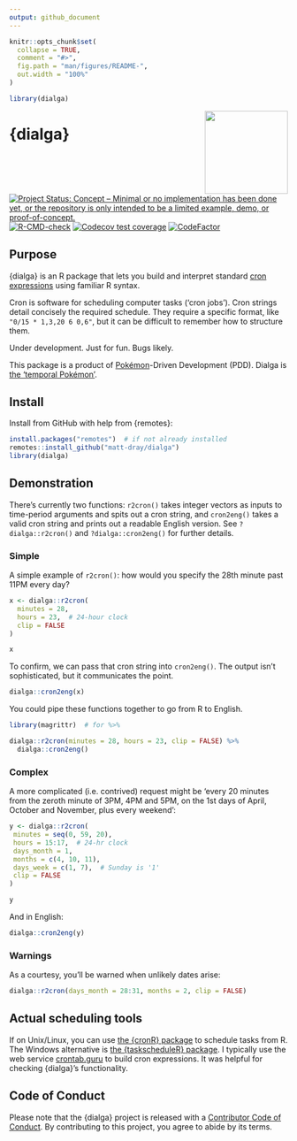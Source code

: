 ```yaml
---
output: github_document
---
```


<!-- README.md is generated from README.Rmd. Please edit that file -->

```r
knitr::opts_chunk$set(
  collapse = TRUE,
  comment = "#>",
  fig.path = "man/figures/README-",
  out.width = "100%"
)

library(dialga)
```

<img src="https://raw.githubusercontent.com/matt-dray/stickers/master/output/dialga_hex.png" width="150" align="right">

# {dialga}

<!-- badges: start -->
[![Project Status: Concept – Minimal or no implementation has been done
yet, or the repository is only intended to be a limited example, demo,
or
proof-of-concept.](https://www.repostatus.org/badges/latest/concept.svg)](https://www.repostatus.org/#concept)
[![R-CMD-check](https://github.com/matt-dray/dialga/workflows/R-CMD-check/badge.svg)](https://github.com/matt-dray/dialga/actions)
[![Codecov test coverage](https://codecov.io/gh/matt-dray/dialga/branch/main/graph/badge.svg)](https://codecov.io/gh/matt-dray/dialga?branch=main)
[![CodeFactor](https://www.codefactor.io/repository/github/matt-dray/dialga/badge)](https://www.codefactor.io/repository/github/matt-dray/dialga)
<!-- badges: end -->

## Purpose

{dialga} is an R package that lets you build and interpret standard [cron expressions](https://en.wikipedia.org/wiki/Cron#CRON_expression) using familiar R syntax.

Cron is software for scheduling computer tasks ('cron jobs'). Cron strings detail concisely the required schedule. They require a specific format, like `"0/15 * 1,3,20 6 0,6"`, but it can be difficult to remember how to structure them.

Under development. Just for fun. Bugs likely.

This package is a product of [Pokémon](https://www.pokemon.com/uk/)-Driven Development (PDD). Dialga is [the 'temporal Pokémon'](https://bulbapedia.bulbagarden.net/wiki/Dialga_(Pok%C3%A9mon)).

## Install

Install from GitHub with help from {remotes}:

```r
install.packages("remotes")  # if not already installed
remotes::install_github("matt-dray/dialga")
library(dialga)
```

## Demonstration

There's currently two functions: `r2cron()` takes integer vectors as inputs to time-period arguments and spits out a cron string, and `cron2eng()` takes a valid cron string and prints out a readable English version. See `?dialga::r2cron()` and `?dialga::cron2eng()` for further details.

### Simple

A simple example of `r2cron()`: how would you specify the 28th minute past 11PM every day?

```r
x <- dialga::r2cron(
  minutes = 28, 
  hours = 23,  # 24-hour clock
  clip = FALSE
)

x
```

To confirm, we can pass that cron string into `cron2eng()`. The output isn't sophisticated, but it communicates the point.

```r
dialga::cron2eng(x)
```

You could pipe these functions together to go from R to English.

```r
library(magrittr)  # for %>%

dialga::r2cron(minutes = 28, hours = 23, clip = FALSE) %>% 
  dialga::cron2eng()
```

### Complex

A more complicated (i.e. contrived) request might be 'every 20 minutes from the zeroth minute of 3PM, 4PM and 5PM, on the 1st days of April, October and November, plus every weekend':

```r
y <- dialga::r2cron(
 minutes = seq(0, 59, 20),
 hours = 15:17,  # 24-hr clock
 days_month = 1,
 months = c(4, 10, 11),
 days_week = c(1, 7),  # Sunday is '1'
 clip = FALSE
)

y
```

And in English:

```r
dialga::cron2eng(y)
```

### Warnings

As a courtesy, you'll be warned when unlikely dates arise:

```r
dialga::r2cron(days_month = 28:31, months = 2, clip = FALSE)
```

## Actual scheduling tools

If on Unix/Linux, you can use [the {cronR} package](https://github.com/bnosac/cronR) to schedule tasks from R. The Windows alternative is [the {taskscheduleR} package](https://github.com/bnosac/taskscheduleR). I typically use the web service [crontab.guru](https://crontab.guru) to build cron expressions. It was helpful for checking {dialga}'s functionality.

## Code of Conduct

Please note that the {dialga} project is released with a [Contributor Code of Conduct](https://contributor-covenant.org/version/2/0/CODE_OF_CONDUCT.html). By contributing to this project, you agree to abide by its terms.
